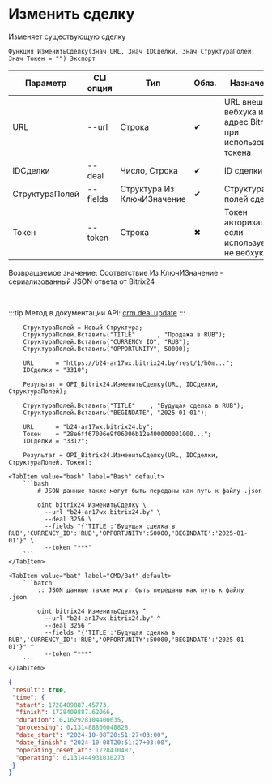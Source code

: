 ﻿---
sidebar_position: 5
---


# Изменить сделку
 Изменяет существующую сделку



`Функция ИзменитьСделку(Знач URL, Знач IDСделки, Знач СтруктураПолей, Знач Токен = "") Экспорт`

  | Параметр | CLI опция | Тип | Обяз. | Назначение |
  |-|-|-|-|-|
  | URL | --url | Строка | &#x2714; | URL внешнего вебхука или адрес Bitrix24 при использовании токена |
  | IDСделки | --deal | Число, Строка | &#x2714; | ID сделки |
  | СтруктураПолей | --fields | Структура Из КлючИЗначение | &#x2714; | Структура полей сделки |
  | Токен | --token | Строка | &#x2716; | Токен авторизации, если используется не вебхук |

  
  Возвращаемое значение:   Соответствие Из КлючИЗначение - сериализованный JSON ответа от Bitrix24

<br/>

:::tip
Метод в документации API: [crm.deal.update](https://dev.1c-bitrix.ru/rest_help/crm/cdeals/crm_deal_update.php)
:::
<br/>



```bsl title="Пример использования для 1С:Предприятие/OneScript"
    СтруктураПолей = Новый Структура;
    СтруктураПолей.Вставить("TITLE"      , "Продажа в RUB");
    СтруктураПолей.Вставить("CURRENCY_ID", "RUB");
    СтруктураПолей.Вставить("OPPORTUNITY", 50000);

    URL      = "https://b24-ar17wx.bitrix24.by/rest/1/h0m...";
    IDСделки = "3310";

    Результат = OPI_Bitrix24.ИзменитьСделку(URL, IDСделки, СтруктураПолей);

    СтруктураПолей.Вставить("TITLE"    , "Будущая сделка в RUB");
    СтруктураПолей.Вставить("BEGINDATE", "2025-01-01");

    URL      = "b24-ar17wx.bitrix24.by";
    Токен    = "28e6ff67006e9f06006b12e400000001000...";
    IDСделки = "3312";

    Результат = OPI_Bitrix24.ИзменитьСделку(URL, IDСделки, СтруктураПолей, Токен);
```
    

 <Tabs>
  
    <TabItem value="bash" label="Bash" default>
        ```bash
            # JSON данные также могут быть переданы как путь к файлу .json
            
            oint bitrix24 ИзменитьСделку \
              --url "b24-ar17wx.bitrix24.by" \
              --deal 3256 \
              --fields "{'TITLE':'Будущая сделка в RUB','CURRENCY_ID':'RUB','OPPORTUNITY':50000,'BEGINDATE':'2025-01-01'}" \
              --token "***"
        ```
    </TabItem>
  
    <TabItem value="bat" label="CMD/Bat" default>
        ```batch
            :: JSON данные также могут быть переданы как путь к файлу .json
            
            oint bitrix24 ИзменитьСделку ^
              --url "b24-ar17wx.bitrix24.by" ^
              --deal 3256 ^
              --fields "{'TITLE':'Будущая сделка в RUB','CURRENCY_ID':'RUB','OPPORTUNITY':50000,'BEGINDATE':'2025-01-01'}" ^
              --token "***"
        ```
    </TabItem>
</Tabs>


```json title="Результат"
{
 "result": true,
 "time": {
  "start": 1728409887.45773,
  "finish": 1728409887.62066,
  "duration": 0.162928104400635,
  "processing": 0.131488800048828,
  "date_start": "2024-10-08T20:51:27+03:00",
  "date_finish": "2024-10-08T20:51:27+03:00",
  "operating_reset_at": 1728410487,
  "operating": 0.131444931030273
 }
}
```
